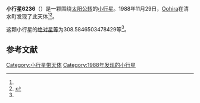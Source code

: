 {{Infobox planet
| bgcolour = #FFFFC0
| name = 6236 Mallard
| symbol = 
| image = 
| caption = 
| discovery = yes
| discovery_ref = 
| discoverer = [[Oohira|Oohira]]
| discovery_site = [[清水町|清水町]] 
| discovered = 1988年11月29日
| designations = yes
| mp_name = 
| named_after = 
| alt_names = 1988 WF/ 1954 UM3 / 1982 SY11 / 1993 SL1
| mp_category = [[主带小行星|主带小行星]]
| orbit_ref = <ref name="a">[http://ssd.jpl.nasa.gov/sbdb.cgi?sstr=6236 6236 Mallard] {{Wayback|url=http://ssd.jpl.nasa.gov/sbdb.cgi?sstr=6236 |date=20120407063401 }}，小行星數據庫瀏覽器（JPL Small-Body Database Browser）－[[美国国家航空航天局|美国国家航空航天局]]喷气推进实验室</ref>
| epoch = 2456400.5 (2013年4月18日更新)
| aphelion = {{convert|3.718548531993399|AU|km|3|abbr=on|lk=out}}
| perihelion = {{convert|2.567980956315338|AU|km|3|abbr=on}}
| semimajor = {{convert|3.143264744154369|AU|km|3|abbr=on}}
| eccentricity = 0.183021105
| period = 2035.494199 [[日|日]]<br />5.57[[儒略年|儒略年]]
| avg_speed = 
| inclination = 1.866106775268414
| asc_node = 89.9527974700371
| mean_anomaly = 
| arg_peri = 308.5846503478429
| satellites = 
| physical_characteristics = yes
| dimensions = 
| mass = 
| density = 
| surface_grav = 
| escape_velocity = 
| sidereal_day = 
| axial_tilt = 
| pole_ecliptic_lat = 
| pole_ecliptic_lon = 
| albedo = 
| temperatures= 
| temp_name1 = 
| mean_temp_1 = 
| max_temp_1 = 
| temp_name2 = 
| max_temp_2 = 
| spectral_type = 
| abs_magnitude = 308.5846503478429
}}

'''小行星6236'''（{{lang-en|6236 Mallard}}）是一颗围绕[[太阳|太阳]][[公转|公转]]的[[小行星|小行星]]。1988年11月29日，[[Oohira|Oohira]]在清水町发现了此天体<ref name="a" /><ref>{{cite news|title=小行星列表|url=http://cfa-www.harvard.edu/iau/lists/NumberedMPs.txt|accessdate=2013-07-08|newspaper=哈佛大学|archive-date=2008-05-17|archive-url=https://web.archive.org/web/20080517010638/http://cfa-www.harvard.edu/iau/lists/NumberedMPs.txt|dead-url=no}}</ref>。

这颗小行星的[[绝对星等|绝对星等]]为308.5846503478429等<ref name="a" />。

==参考文献==
{{reflist}}
{{Minor Planet Number|[[小行星6235|小行星6235]]|[[小行星6237|小行星6237]]}}

{{小天体}}

[[Category:小行星带天体|Category:小行星带天体]]
[[Category:1988年发现的小行星|Category:1988年发现的小行星]]

{{asteroid-stub}}